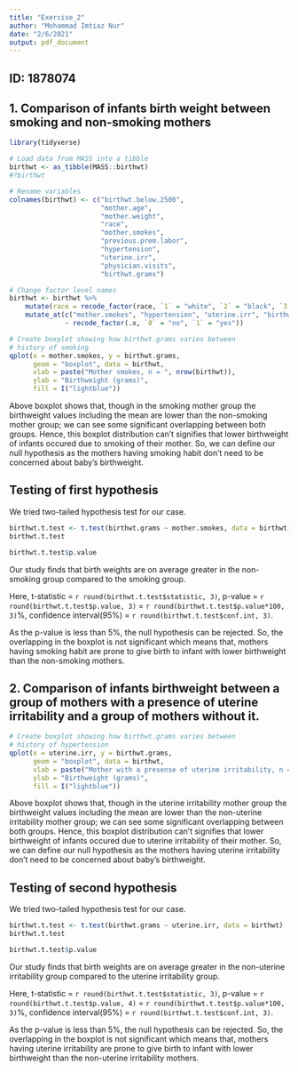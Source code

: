 ```yaml
---
title: "Exercise_2"
author: "Mohammad Imtiaz Nur"
date: "2/6/2021"
output: pdf_document
---
```


## ID: 1878074

## 1. Comparison of infants birth weight between smoking and non-smoking mothers

```r
library(tidyverse)

# Load data from MASS into a tibble
birthwt <- as_tibble(MASS::birthwt)
#?birthwt

# Rename variables
colnames(birthwt) <- c("birthwt.below.2500", 
                       "mother.age",
                       "mother.weight",
                       "race",
                       "mother.smokes",
                       "previous.prem.labor",
                       "hypertension",
                       "uterine.irr",
                       "physician.visits",
                       "birthwt.grams")

# Change factor level names
birthwt <- birthwt %>%
    mutate(race = recode_factor(race, `1` = "white", `2` = "black", `3` = "other")) %>%
    mutate_at(c("mother.smokes", "hypertension", "uterine.irr", "birthwt.below.2500"),
              ~ recode_factor(.x, `0` = "no", `1` = "yes"))

# Create boxplot showing how birthwt.grams varies between
# history of smoking
qplot(x = mother.smokes, y = birthwt.grams,
      geom = "boxplot", data = birthwt,
      xlab = paste("Mother smokes, n = ", nrow(birthwt)), 
      ylab = "Birthweight (grams)",
      fill = I("lightblue"))

```
Above boxplot shows that, though in the smoking mother group the birthweight values including the mean are lower than the non-smoking mother group; we can see some significant overlapping between both groups. Hence, this boxplot distribution can't signifies that lower birthweight of infants occured due to smoking of their mother. So, we can define our null hypothesis as the mothers having smoking habit don't need to be concerned about baby's birthweight.

## Testing of first hypothesis

We tried two-tailed hypothesis test for our case.
```r
birthwt.t.test <- t.test(birthwt.grams ~ mother.smokes, data = birthwt)
birthwt.t.test

birthwt.t.test$p.value
```


Our study finds that birth weights are on average greater in the non-smoking group compared to the smoking group.

Here,
t-statistic = `r round(birthwt.t.test$statistic, 3)`, p-value = `r round(birthwt.t.test$p.value, 3)` =  `r round(birthwt.t.test$p.value*100, 3)`%, confidence interval(95%) = `r round(birthwt.t.test$conf.int, 3)`.

As the p-value is less than 5%, the null hypothesis can be rejected. So, the overlapping in the boxplot is not significant which means that, mothers having smoking habit are prone to give birth to infant with lower birthweight than the non-smoking mothers.






## 2. Comparison of infants birthweight between a group of mothers with a presence of uterine irritability and a group of mothers without it.

```r
# Create boxplot showing how birthwt.grams varies between
# history of hypertension
qplot(x = uterine.irr, y = birthwt.grams,
      geom = "boxplot", data = birthwt,
      xlab = paste("Mother with a presense of uterine irritability, n = ", nrow(birthwt)), 
      ylab = "Birthweight (grams)",
      fill = I("lightblue"))

```
Above boxplot shows that, though in the uterine irritability mother group the birthweight values including the mean are lower than the non-uterine irritability mother group; we can see some significant overlapping between both groups. Hence, this boxplot distribution can't signifies that lower birthweight of infants occured due to uterine irritability of their mother. So, we can define our null hypothesis as the mothers having uterine irritability don't need to be concerned about baby's birthweight.

## Testing of second hypothesis

We tried two-tailed hypothesis test for our case.
```r
birthwt.t.test <- t.test(birthwt.grams ~ uterine.irr, data = birthwt)
birthwt.t.test

birthwt.t.test$p.value
```


Our study finds that birth weights are on average greater in the non-uterine irritability group compared to the uterine irritability group.

Here,
t-statistic = `r round(birthwt.t.test$statistic, 3)`, p-value = `r round(birthwt.t.test$p.value, 4)` =  `r round(birthwt.t.test$p.value*100, 3)`%, confidence interval(95%) = `r round(birthwt.t.test$conf.int, 3)`.

As the p-value is less than 5%, the null hypothesis can be rejected. So, the overlapping in the boxplot is not significant which means that, mothers having uterine irritability are prone to give birth to infant with lower birthweight than the non-uterine irritability mothers.